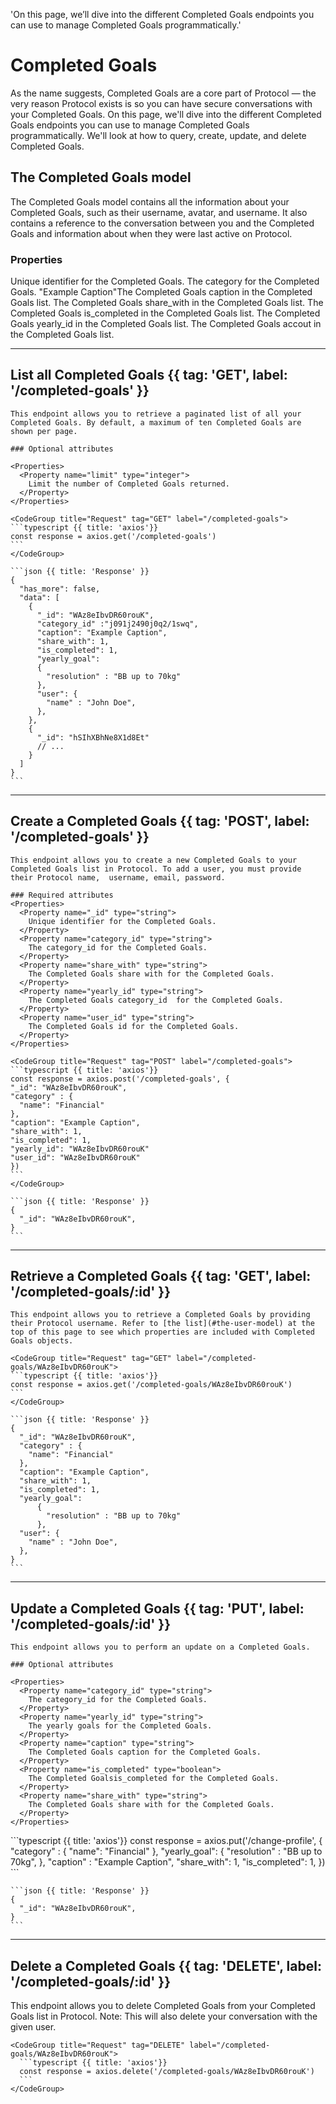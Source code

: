   'On this page, we’ll dive into the different Completed Goals endpoints you can use to manage Completed Goals programmatically.'

# Completed Goals

As the name suggests, Completed Goals are a core part of Protocol — the very reason Protocol exists is so you can have secure conversations with your Completed Goals. On this page, we'll dive into the different Completed Goals endpoints you can use to manage Completed Goals programmatically. We'll look at how to query, create, update, and delete Completed Goals.

## The Completed Goals model

The Completed Goals model contains all the information about your Completed Goals, such as their username, avatar, and username. It also contains a reference to the conversation between you and the Completed Goals and information about when they were last active on Protocol.

### Properties

<Properties>
  <Property name="_id" type="string">
    Unique identifier for the Completed Goals.
  </Property>
  <Property name="category_id" type="string">
    The category for the Completed Goals.
  </Property>
  <Property name="caption" type="string">
    "Example Caption"The Completed Goals caption in the Completed Goals list.
  </Property>
  <Property name="share_with" type="string">
    The Completed Goals share_with in the Completed Goals list.
  </Property>
  <Property name="is_completed" type="string">
    The Completed Goals is_completed in the Completed Goals list.
  </Property>
  <Property name="yearly_id" type="string">
    The Completed Goals yearly_id in the Completed Goals list.
  </Property>
  <Property name="user_id" type="boolean">
    The Completed Goals accout in the Completed Goals list.
  </Property>
</Properties>

---

## List all Completed Goals {{ tag: 'GET', label: '/completed-goals' }}

<Row>
  <Col>

    This endpoint allows you to retrieve a paginated list of all your Completed Goals. By default, a maximum of ten Completed Goals are shown per page.

    ### Optional attributes

    <Properties>
      <Property name="limit" type="integer">
        Limit the number of Completed Goals returned.
      </Property>
    </Properties>

  </Col>
  <Col sticky>

    <CodeGroup title="Request" tag="GET" label="/completed-goals">
    ```typescript {{ title: 'axios'}}
    const response = axios.get('/completed-goals')
    ```
    </CodeGroup>

    ```json {{ title: 'Response' }}
    {
      "has_more": false,
      "data": [
        {
          "_id": "WAz8eIbvDR60rouK",
          "category_id" :"j091j2490j0q2/1swq",
          "caption": "Example Caption",
          "share_with": 1,
          "is_completed": 1,
          "yearly_goal":
          {
            "resolution" : "BB up to 70kg"
          },
          "user": {
            "name" : "John Doe",
          },
        },
        {
          "_id": "hSIhXBhNe8X1d8Et"
          // ...
        }
      ]
    }
    ```

  </Col>
</Row>

---

## Create a Completed Goals {{ tag: 'POST', label: '/completed-goals' }}

<Row>
  <Col>

    This endpoint allows you to create a new Completed Goals to your Completed Goals list in Protocol. To add a user, you must provide their Protocol name,  username, email, password.

    ### Required attributes
    <Properties>
      <Property name="_id" type="string">
        Unique identifier for the Completed Goals.
      </Property>
      <Property name="category_id" type="string">
        The category_id for the Completed Goals.
      </Property>
      <Property name="share_with" type="string">
        The Completed Goals share with for the Completed Goals.
      </Property>
      <Property name="yearly_id" type="string">
        The Completed Goals category_id  for the Completed Goals.
      </Property>
      <Property name="user_id" type="string">
        The Completed Goals id for the Completed Goals.
      </Property>
    </Properties>

  </Col>
  <Col sticky>

    <CodeGroup title="Request" tag="POST" label="/completed-goals">
    ```typescript {{ title: 'axios'}}
    const response = axios.post('/completed-goals', {
    "_id": "WAz8eIbvDR60rouK",
    "category" : {
      "name": "Financial"
    },
    "caption": "Example Caption",
    "share_with": 1,
    "is_completed": 1,
    "yearly_id": "WAz8eIbvDR60rouK"
    "user_id": "WAz8eIbvDR60rouK"
    })
    ```
    </CodeGroup>

    ```json {{ title: 'Response' }}
    {
      "_id": "WAz8eIbvDR60rouK",
    }
    ```

  </Col>
</Row>

---

## Retrieve a Completed Goals {{ tag: 'GET', label: '/completed-goals/:id' }}

<Row>
  <Col>

    This endpoint allows you to retrieve a Completed Goals by providing their Protocol username. Refer to [the list](#the-user-model) at the top of this page to see which properties are included with Completed Goals objects.

  </Col>
  <Col sticky>

    <CodeGroup title="Request" tag="GET" label="/completed-goals/WAz8eIbvDR60rouK">
    ```typescript {{ title: 'axios'}}
    const response = axios.get('/completed-goals/WAz8eIbvDR60rouK')
    ```
    </CodeGroup>

    ```json {{ title: 'Response' }}
    {
      "_id": "WAz8eIbvDR60rouK",
      "category" : {
        "name": "Financial"
      },
      "caption": "Example Caption",
      "share_with": 1,
      "is_completed": 1,
      "yearly_goal":
          {
            "resolution" : "BB up to 70kg"
          },
      "user": {
        "name" : "John Doe",
      },
    }
    ```

  </Col>
</Row>

---

## Update a Completed Goals {{ tag: 'PUT', label: '/completed-goals/:id' }}

<Row>
  <Col>

    This endpoint allows you to perform an update on a Completed Goals.

    ### Optional attributes

    <Properties>
      <Property name="category_id" type="string">
        The category_id for the Completed Goals.
      </Property>
      <Property name="yearly_id" type="string">
        The yearly goals for the Completed Goals.
      </Property>
      <Property name="caption" type="string"> 
        The Completed Goals caption for the Completed Goals.
      </Property>
      <Property name="is_completed" type="boolean">
        The Completed Goalsis_completed for the Completed Goals.
      </Property>
      <Property name="share_with" type="string">
        The Completed Goals share with for the Completed Goals.
      </Property>
    </Properties>

  </Col>
  <Col sticky>
     <CodeGroup title="Request" tag="PUT" label="/change-profile">
    ```typescript {{ title: 'axios'}}
    const response = axios.put('/change-profile', {
     "category" : {
      "name": "Financial"
     },
     "yearly_goal": 
     {
      "resolution" : "BB up to 70kg",
     },
     "caption" : "Example Caption",
     "share_with": 1,
     "is_completed": 1,
     })
    ```
    </CodeGroup>

    ```json {{ title: 'Response' }}
    {
      "_id": "WAz8eIbvDR60rouK",
    }
    ```

  </Col>
</Row>

---

## Delete a Completed Goals {{ tag: 'DELETE', label: '/completed-goals/:id' }}

<Row>
  <Col>
    This endpoint allows you to delete Completed Goals from your Completed Goals list in Protocol. Note: This will also delete your conversation with the given user.

  </Col>
  <Col sticky>

    <CodeGroup title="Request" tag="DELETE" label="/completed-goals/WAz8eIbvDR60rouK">
      ```typescript {{ title: 'axios'}}
      const response = axios.delete('/completed-goals/WAz8eIbvDR60rouK')
      ```
    </CodeGroup>

  </Col>
</Row>
